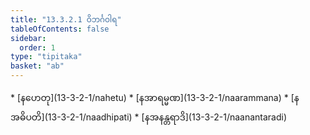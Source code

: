 ```yaml
---
title: "13.3.2.1 ဝိဘင်္ဂဝါရ"
tableOfContents: false
sidebar:
  order: 1
type: "tipitaka"
basket: "ab"
---
```



<DynamicBreadcrumb />



<TableOfContents>
* [နဟေတု](13-3-2-1/nahetu)
* [နအာရမ္မဏ](13-3-2-1/naarammana)
* [နအဓိပတိ](13-3-2-1/naadhipati)
* [နအနန္တရာဒိ](13-3-2-1/naanantaradi)
</TableOfContents>